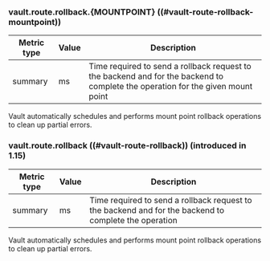 ### vault.route.rollback.{MOUNTPOINT} ((#vault-route-rollback-mountpoint))

Metric type | Value | Description
----------- | ----- | -----------
summary     | ms    | Time required to send a rollback request to the backend and for the backend to complete the operation for the given mount point

Vault automatically schedules and performs mount point rollback operations to
clean up partial errors.

### vault.route.rollback ((#vault-route-rollback)) (introduced in 1.15)

Metric type | Value | Description
----------- | ----- | -----------
summary     | ms    | Time required to send a rollback request to the backend and for the backend to complete the operation

Vault automatically schedules and performs mount point rollback operations to
clean up partial errors.


